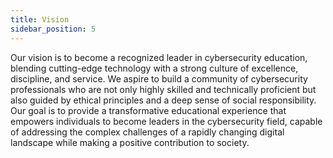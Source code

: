 ```yaml
---
title: Vision
sidebar_position: 5
---
```



Our vision is to become a recognized leader in cybersecurity education, blending cutting-edge technology with a strong culture of excellence, discipline, and service. We aspire to build a community of cybersecurity professionals who are not only highly skilled and technically proficient but also guided by ethical principles and a deep sense of social responsibility. Our goal is to provide a transformative educational experience that empowers individuals to become leaders in the cybersecurity field, capable of addressing the complex challenges of a rapidly changing digital landscape while making a positive contribution to society.
